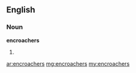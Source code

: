 ==English==

===Noun===
'''encroachers'''

# {{plural of|[[encroacher]]}}

[[ar:encroachers]]
[[mg:encroachers]]
[[my:encroachers]]